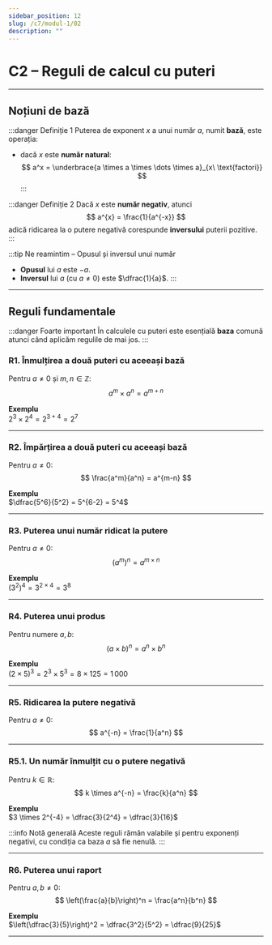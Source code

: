 ```yaml
---
sidebar_position: 12
slug: /c7/modul-1/02
description: ""
---
```


# C2 – Reguli de calcul cu puteri

---

## Noțiuni de bază

:::danger Definiție 1
Puterea de exponent $x$ a unui număr $a$, numit **bază**, este operația:

- dacă $x$ este **număr natural**:
$$
a^x = \underbrace{a \times a \times \dots \times a}_{x\ \text{factori}}
$$
:::

:::danger Definiție 2
Dacă $x$ este **număr negativ**, atunci
$$
a^{x} = \frac{1}{a^{-x}}
$$
adică ridicarea la o putere negativă corespunde **inversului** puterii pozitive.
:::

:::tip Ne reamintim – Opusul și inversul unui număr
- **Opusul** lui $a$ este $-a$.
- **Inversul** lui $a$ (cu $a\neq 0$) este $\dfrac{1}{a}$.
:::

---

## Reguli fundamentale

:::danger Foarte important
În calculele cu puteri este esențială **baza** comună atunci când aplicăm regulile de mai jos.
:::

### R1. Înmulțirea a două puteri cu aceeași bază

Pentru $a\neq 0$ și $m,n\in\mathbb Z$:
$$
a^m \times a^n = a^{m+n}
$$

**Exemplu**  
$2^3 \times 2^4 = 2^{3+4} = 2^7$

---

### R2. Împărțirea a două puteri cu aceeași bază

Pentru $a\neq 0$:
$$
\frac{a^m}{a^n} = a^{m-n}
$$

**Exemplu**  
$\dfrac{5^6}{5^2} = 5^{6-2} = 5^4$

---

### R3. Puterea unui număr ridicat la putere

Pentru $a\neq 0$:
$$
\bigl(a^m\bigr)^n = a^{m \times n}
$$

**Exemplu**  
$(3^2)^4 = 3^{2\times 4} = 3^8$

---

### R4. Puterea unui produs

Pentru numere $a,b$:
$$
(a \times b)^n = a^n \times b^n
$$

**Exemplu**  
$(2 \times 5)^3 = 2^3 \times 5^3 = 8 \times 125 = 1\,000$

---

### R5. Ridicarea la putere negativă

Pentru $a\neq 0$:
$$
a^{-n} = \frac{1}{a^n}
$$

---

### R5.1. Un număr înmulțit cu o putere negativă

Pentru $k\in\mathbb R$:
$$
k \times a^{-n} = \frac{k}{a^n}
$$

**Exemplu**  
$3 \times 2^{-4} = \dfrac{3}{2^4} = \dfrac{3}{16}$

:::info Notă generală
Aceste reguli rămân valabile și pentru exponenți negativi, cu condiția ca baza $a$ să fie nenulă.
:::

---

### R6. Puterea unui raport

Pentru $a,b\neq 0$:
$$
\left(\frac{a}{b}\right)^n = \frac{a^n}{b^n}
$$

**Exemplu**  
$\left(\dfrac{3}{5}\right)^2 = \dfrac{3^2}{5^2} = \dfrac{9}{25}$

---